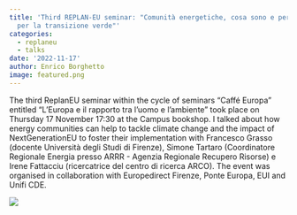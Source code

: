 ```yaml
---
title: 'Third REPLAN-EU seminar: "Comunità energetiche, cosa sono e perché sono importanti
  per la transizione verde"'
categories:
  - replaneu
  - talks
date: '2022-11-17'
author: Enrico Borghetto
image: featured.png
---
```


The third ReplanEU seminar within the cycle of seminars "Caffé Europa" entitled "L'Europa e il rapporto tra l'uomo e l'ambiente" took place on Thursday 17 November 17:30 at the Campus bookshop. I talked about how energy communities can help to tackle climate change and the impact of NextGenerationEU to foster their implementation with Francesco Grasso (docente Università degli Studi di Firenze), Simone Tartaro (Coordinatore Regionale Energia presso ARRR - Agenzia Regionale Recupero Risorse) e Irene Fattacciu (ricercatrice del centro di ricerca ARCO). The event was organised in collaboration with Europedirect Firenze, Ponte Europa, EUI and Unifi CDE.

![](images/Caffe%CC%80Europa17Nov_IG.png)
